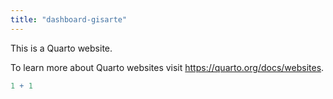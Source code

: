 ```yaml
---
title: "dashboard-gisarte"
---
```


This is a Quarto website.

To learn more about Quarto websites visit <https://quarto.org/docs/websites>.

```r
1 + 1
```
